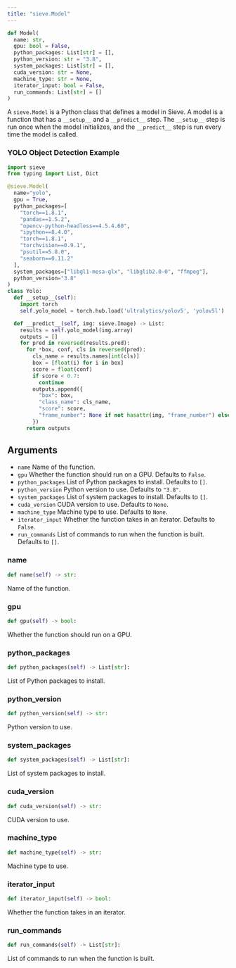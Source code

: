 ```yaml
---
title: "sieve.Model"
---
```


```python
def Model(
  name: str,
  gpu: bool = False,
  python_packages: List[str] = [],
  python_version: str = "3.8",
  system_packages: List[str] = [],
  cuda_version: str = None,
  machine_type: str = None,
  iterator_input: bool = False,
  run_commands: List[str] = []
)
```

A `sieve.Model` is a Python class that defines a model in Sieve. A model is a function that has a `__setup__` and a `__predict__` step. The `__setup__` step is run once when the model initializes, and the `__predict__` step is run every time the model is called.

### YOLO Object Detection Example

```python
import sieve
from typing import List, Dict

@sieve.Model(
  name="yolo",
  gpu = True,
  python_packages=[
    "torch==1.8.1",
    "pandas==1.5.2",
    "opencv-python-headless==4.5.4.60",
    "ipython==8.4.0",
    "torch==1.8.1",
    "torchvision==0.9.1",
    "psutil==5.8.0",
    "seaborn==0.11.2"
  ],
  system_packages=["libgl1-mesa-glx", "libglib2.0-0", "ffmpeg"],
  python_version="3.8"
)
class Yolo:
  def __setup__(self):
    import torch
    self.yolo_model = torch.hub.load('ultralytics/yolov5', 'yolov5l')

  def __predict__(self, img: sieve.Image) -> List:
    results = self.yolo_model(img.array)
    outputs = []
    for pred in reversed(results.pred):
      for *box, conf, cls in reversed(pred):
        cls_name = results.names[int(cls)]
        box = [float(i) for i in box]
        score = float(conf)
        if score < 0.7:
          continue
        outputs.append({
          "box": box,
          "class_name": cls_name,
          "score": score,
          "frame_number": None if not hasattr(img, "frame_number") else img.frame_number
        })
      return outputs
```

## Arguments

- `name` Name of the function.
- `gpu` Whether the function should run on a GPU. Defaults to `False`.
- `python_packages` List of Python packages to install. Defaults to `[]`.
- `python_version` Python version to use. Defaults to `"3.8"`.
- `system_packages` List of system packages to install. Defaults to `[]`.
- `cuda_version` CUDA version to use. Defaults to `None`.
- `machine_type` Machine type to use. Defaults to `None`.
- `iterator_input` Whether the function takes in an iterator. Defaults to `False`.
- `run_commands` List of commands to run when the function is built. Defaults to `[]`.

### name
```python
def name(self) -> str:
```

Name of the function.

### gpu
```python
def gpu(self) -> bool:
```

Whether the function should run on a GPU.

### python_packages
```python
def python_packages(self) -> List[str]:
```

List of Python packages to install.

### python_version
```python
def python_version(self) -> str:
```

Python version to use.

### system_packages
```python
def system_packages(self) -> List[str]:
```

List of system packages to install.

### cuda_version
```python
def cuda_version(self) -> str:
```

CUDA version to use.

### machine_type
```python
def machine_type(self) -> str:
```

Machine type to use.

### iterator_input
```python
def iterator_input(self) -> bool:
```

Whether the function takes in an iterator.

### run_commands
```python
def run_commands(self) -> List[str]:
```

List of commands to run when the function is built.
